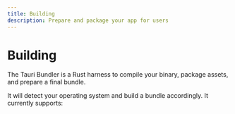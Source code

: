 ```yaml
---
title: Building
description: Prepare and package your app for users
---
```



# Building

The Tauri Bundler is a Rust harness to compile your binary, package assets, and prepare a final bundle.

It will detect your operating system and build a bundle accordingly. It currently supports:

<Toc collection="docs" path="building" />
